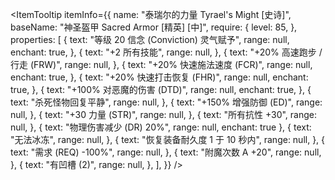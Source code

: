
<ItemTooltip
  itemInfo={{
    name: "泰瑞尔的力量 Tyrael's Might [史诗]",
    baseName: "神圣盔甲 Sacred Armor [精英] [中]",
    require: {
      level: 85,
    },
    properties: [
      {
        text: "等级 20 信念 (Conviction) 灵气赋予",
        range: null,
        enchant: true,
      },
      {
        text: "+2 所有技能",
        range: null,
      },
      {
        text: "+20% 高速跑步 / 行走 (FRW)",
        range: null,
      },
      {
        text: "+20% 快速施法速度 (FCR)",
        range: null,
        enchant: true,
      },
      {
        text: "+20% 快速打击恢复 (FHR)",
        range: null,
        enchant: true,
      },
      {
        text: "+100% 对恶魔的伤害 (DTD)",
        range: null,
        enchant: true,
      },
      {
        text: "杀死怪物回复平静",
        range: null,
      },
      {
        text: "+150% 增强防御 (ED)",
        range: null,
      },
      {
        text: "+30 力量 (STR)",
        range: null,
      },
      {
        text: "所有抗性 +30",
        range: null,
      },
      {
        text: "物理伤害减少 (DR) 20%",
        range: null,
        enchant: true
      },
      {
        text: "无法冰冻",
        range: null,
      },
      {
        text: "恢复装备耐久度 1 于 10 秒内",
        range: null,
      },
      {
        text: "需求 (REQ) -100%",
        range: null,
      },
      {
        text: "附魔次数 A +20",
        range: null,
      },
      {
        text: "有凹槽 (2)",
        range: null,
      },
    ],
  }}
/>
